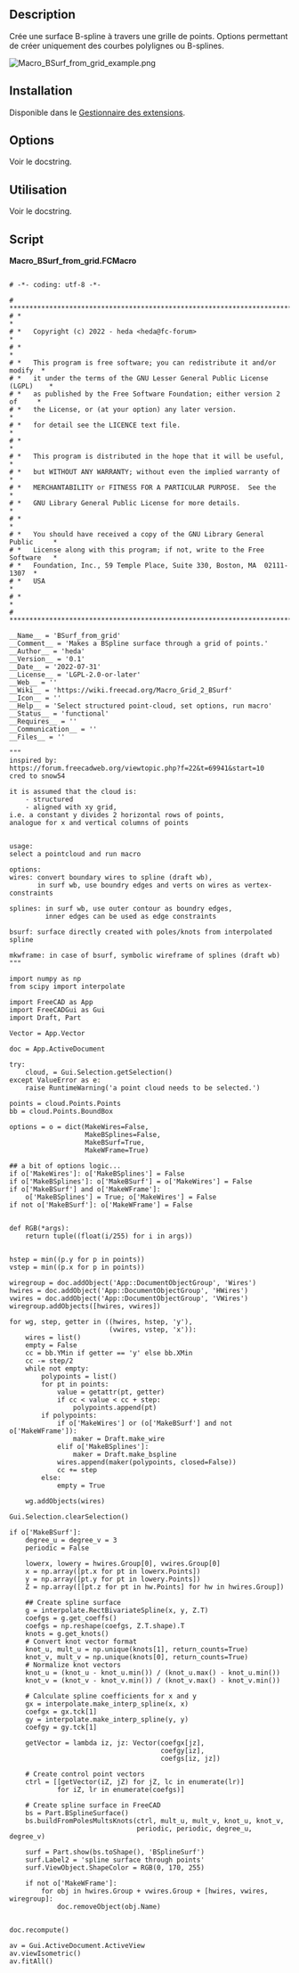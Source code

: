 <languages/>

{{Macro/fr
|Name=BSurf_from_grid
|Description=Crée une surface B-spline à travers une grille de points.
|Author=heda
|Version=0.1
|Date=2022-07-31
}}

==Description==

Crée une surface B-spline à travers une grille de points. Options permettant de créer uniquement des courbes polylignes ou B-splines.

[[File:Macro_BSurf_from_grid_example.png]]
{{Caption|Macro BSurf from grid}}

== Installation ==

Disponible dans le [[Std AddonMgr/fr|Gestionnaire des extensions]].

== Options ==

Voir le docstring.

<span id="Usage"></span>
== Utilisation ==

Voir le docstring.

==Script==


'''Macro_BSurf_from_grid.FCMacro'''

<!--DO NOT CHANGE THE <pre> </pre> TAG, code contains pipe or space character which breaks the wiki macro-->
<pre>

# -*- coding: utf-8 -*-

# ***************************************************************************
# *                                                                         *
# *   Copyright (c) 2022 - heda <heda@fc-forum>                             *
# *                                                                         *
# *   This program is free software; you can redistribute it and/or modify  *
# *   it under the terms of the GNU Lesser General Public License (LGPL)    *
# *   as published by the Free Software Foundation; either version 2 of     *
# *   the License, or (at your option) any later version.                   *
# *   for detail see the LICENCE text file.                                 *
# *                                                                         *
# *   This program is distributed in the hope that it will be useful,       *
# *   but WITHOUT ANY WARRANTY; without even the implied warranty of        *
# *   MERCHANTABILITY or FITNESS FOR A PARTICULAR PURPOSE.  See the         *
# *   GNU Library General Public License for more details.                  *
# *                                                                         *
# *   You should have received a copy of the GNU Library General Public     *
# *   License along with this program; if not, write to the Free Software   *
# *   Foundation, Inc., 59 Temple Place, Suite 330, Boston, MA  02111-1307  *
# *   USA                                                                   *
# *                                                                         *
# ***************************************************************************

__Name__ = 'BSurf_from_grid'
__Comment__ = 'Makes a BSpline surface through a grid of points.'
__Author__ = 'heda'
__Version__ = '0.1'
__Date__ = '2022-07-31'
__License__ = 'LGPL-2.0-or-later'
__Web__ = ''
__Wiki__ = 'https://wiki.freecad.org/Macro_Grid_2_BSurf'
__Icon__ = ''
__Help__ = 'Select structured point-cloud, set options, run macro'
__Status__ = 'functional'
__Requires__ = ''
__Communication__ = ''
__Files__ = ''

"""
inspired by:
https://forum.freecadweb.org/viewtopic.php?f=22&t=69941&start=10
cred to snow54

it is assumed that the cloud is:
    - structured
    - aligned with xy grid,
i.e. a constant y divides 2 horizontal rows of points,
analogue for x and vertical columns of points


usage:
select a pointcloud and run macro    

options:
wires: convert boundary wires to spline (draft wb),
       in surf wb, use boundry edges and verts on wires as vertex-constraints

splines: in surf wb, use outer contour as boundry edges,
         inner edges can be used as edge constraints

bsurf: surface directly created with poles/knots from interpolated spline

mkwframe: in case of bsurf, symbolic wireframe of splines (draft wb)
"""

import numpy as np
from scipy import interpolate

import FreeCAD as App
import FreeCADGui as Gui
import Draft, Part

Vector = App.Vector

doc = App.ActiveDocument

try:
    cloud, = Gui.Selection.getSelection()
except ValueError as e:
    raise RuntimeWarning('a point cloud needs to be selected.')

points = cloud.Points.Points
bb = cloud.Points.BoundBox

options = o = dict(MakeWires=False,
                   MakeBSplines=False,
                   MakeBSurf=True,
                   MakeWFrame=True)

## a bit of options logic...
if o['MakeWires']: o['MakeBSplines'] = False
if o['MakeBSplines']: o['MakeBSurf'] = o['MakeWires'] = False
if o['MakeBSurf'] and o['MakeWFrame']:
    o['MakeBSplines'] = True; o['MakeWires'] = False
if not o['MakeBSurf']: o['MakeWFrame'] = False


def RGB(*args):
    return tuple((float(i/255) for i in args))


hstep = min((p.y for p in points))
vstep = min((p.x for p in points))

wiregroup = doc.addObject('App::DocumentObjectGroup', 'Wires')
hwires = doc.addObject('App::DocumentObjectGroup', 'HWires')
vwires = doc.addObject('App::DocumentObjectGroup', 'VWires')
wiregroup.addObjects([hwires, vwires])

for wg, step, getter in ((hwires, hstep, 'y'),
                         (vwires, vstep, 'x')):
    wires = list()
    empty = False
    cc = bb.YMin if getter == 'y' else bb.XMin
    cc -= step/2
    while not empty:
        polypoints = list()
        for pt in points:
            value = getattr(pt, getter)
            if cc < value < cc + step:
                polypoints.append(pt)
        if polypoints:
            if o['MakeWires'] or (o['MakeBSurf'] and not o['MakeWFrame']):
                maker = Draft.make_wire
            elif o['MakeBSplines']:
                maker = Draft.make_bspline
            wires.append(maker(polypoints, closed=False))
            cc += step
        else:
            empty = True

    wg.addObjects(wires)

Gui.Selection.clearSelection()

if o['MakeBSurf']:
    degree_u = degree_v = 3
    periodic = False

    lowerx, lowery = hwires.Group[0], vwires.Group[0]
    x = np.array([pt.x for pt in lowerx.Points])
    y = np.array([pt.y for pt in lowery.Points])
    Z = np.array([[pt.z for pt in hw.Points] for hw in hwires.Group])

    ## Create spline surface
    g = interpolate.RectBivariateSpline(x, y, Z.T)
    coefgs = g.get_coeffs()
    coefgs = np.reshape(coefgs, Z.T.shape).T
    knots = g.get_knots()
    # Convert knot vector format
    knot_u, mult_u = np.unique(knots[1], return_counts=True)
    knot_v, mult_v = np.unique(knots[0], return_counts=True)
    # Normalize knot vectors
    knot_u = (knot_u - knot_u.min()) / (knot_u.max() - knot_u.min())
    knot_v = (knot_v - knot_v.min()) / (knot_v.max() - knot_v.min())
    
    # Calculate spline coefficients for x and y
    gx = interpolate.make_interp_spline(x, x)
    coefgx = gx.tck[1]
    gy = interpolate.make_interp_spline(y, y)
    coefgy = gy.tck[1]

    getVector = lambda iz, jz: Vector(coefgx[jz],
                                      coefgy[iz],
                                      coefgs[iz, jz])

    # Create control point vectors
    ctrl = [[getVector(iZ, jZ) for jZ, lc in enumerate(lr)]
            for iZ, lr in enumerate(coefgs)]
    
    # Create spline surface in FreeCAD
    bs = Part.BSplineSurface()
    bs.buildFromPolesMultsKnots(ctrl, mult_u, mult_v, knot_u, knot_v,
                                periodic, periodic, degree_u, degree_v)
    
    surf = Part.show(bs.toShape(), 'BSplineSurf')
    surf.Label2 = 'spline surface through points'
    surf.ViewObject.ShapeColor = RGB(0, 170, 255)

    if not o['MakeWFrame']:
        for obj in hwires.Group + vwires.Group + [hwires, vwires, wiregroup]:
            doc.removeObject(obj.Name)


doc.recompute()

av = Gui.ActiveDocument.ActiveView
av.viewIsometric()
av.fitAll()

</pre>
